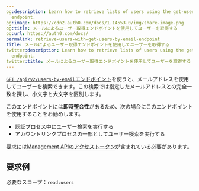 ```yaml
---
og:description: Learn how to retrieve lists of users using the get-users-by-email
  endpoint.
og:image: https://cdn2.auth0.com/docs/1.14553.0/img/share-image.png
og:title: メールによるユーザー取得エンドポイントを使用してユーザーを取得する
og:url: https://auth0.com/docs/
permalink: retrieve-users-with-get-users-by-email-endpoint
title: メールによるユーザー取得エンドポイントを使用してユーザーを取得する
twitter:description: Learn how to retrieve lists of users using the get-users-by-email
  endpoint.
twitter:title: メールによるユーザー取得エンドポイントを使用してユーザーを取得する
---
```


[`GET /api/v2/users-by-email`エンドポイント](/api/management/v2#!/Users_By_Email/get_users_by_email)を使うと、メールアドレスを使用してユーザーを検索できます。この検索では指定したメールアドレスとの完全一致を探し、小文字と大文字を区別します。

このエンドポイントには**即時整合性**があるため、次の場合にこのエンドポイントを使用することをお勧めします。

* 認証プロセス中にユーザー検索を実行する
* アカウントリンクプロセスの一部としてユーザー検索を実行する

要求には[Management APIのアクセストークン](/security/tokens/access-tokens/management-api-access-tokens)が含まれている必要があります。

## 要求例

必要なスコープ：`read:users`